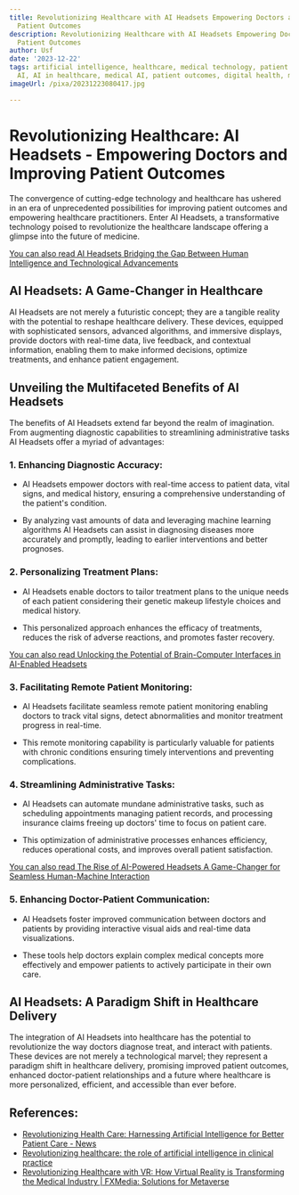```yaml
---
title: Revolutionizing Healthcare with AI Headsets Empowering Doctors and Improving
  Patient Outcomes
description: Revolutionizing Healthcare with AI Headsets Empowering Doctors and Improving
  Patient Outcomes
author: Usf
date: '2023-12-22'
tags: artificial intelligence, healthcare, medical technology, patient care, healthcare
  AI, AI in healthcare, medical AI, patient outcomes, digital health, medtech
imageUrl: /pixa/20231223080417.jpg

---
```

# Revolutionizing Healthcare: AI Headsets  - Empowering Doctors and Improving Patient Outcomes

The convergence of cutting-edge technology and healthcare has ushered in an era of unprecedented possibilities for  improving patient outcomes and empowering  healthcare practitioners. Enter AI Headsets, a transformative technology poised to revolutionize the healthcare landscape offering a  glimpse into the future of medicine.

[You can also  read AI Headsets  Bridging the Gap Between Human Intelligence and Technological  Advancements](AI%20Headsets%20Bridging%20the%20Gap%20Between%20Human%20Intelligence%20and%20Technological%20Advancements)


## AI Headsets: A Game-Changer in Healthcare

AI Headsets are not  merely a futuristic concept;  they are a tangible reality with the potential to reshape healthcare delivery. These devices, equipped with sophisticated sensors, advanced algorithms, and immersive  displays, provide doctors  with real-time data,  live feedback, and contextual information, enabling them to make informed decisions, optimize treatments, and enhance patient engagement.

## Unveiling the Multifaceted Benefits of AI Headsets

The benefits of  AI Headsets extend far beyond the realm of imagination. From augmenting diagnostic capabilities to streamlining  administrative tasks AI Headsets offer a myriad of  advantages:

### 1. Enhancing Diagnostic Accuracy:

-  AI Headsets empower doctors with real-time access to patient data, vital  signs, and medical history, ensuring a comprehensive understanding of the patient's condition.

-  By analyzing vast amounts of data and leveraging machine learning algorithms AI Headsets can assist in diagnosing diseases more  accurately and promptly, leading to earlier interventions and better prognoses.

###  2. Personalizing Treatment  Plans:

- AI Headsets enable doctors to tailor treatment plans to  the unique needs of each patient considering their genetic makeup lifestyle choices and medical history.

- This personalized approach enhances the efficacy of treatments, reduces the risk of adverse reactions, and promotes faster recovery.

[You can also read Unlocking  the Potential of Brain-Computer Interfaces in AI-Enabled Headsets](Unlocking%20the%20Potential%20of%20Brain-Computer%20Interfaces%20in%20AI-Enabled%20Headsets)


### 3.  Facilitating Remote Patient Monitoring:

- AI Headsets facilitate seamless remote patient monitoring enabling  doctors to  track vital signs, detect  abnormalities and monitor treatment  progress in real-time.

-  This remote monitoring capability is particularly valuable for patients with chronic conditions ensuring timely interventions and preventing complications.

### 4. Streamlining Administrative Tasks:

- AI Headsets can automate  mundane administrative tasks, such  as scheduling  appointments managing patient records, and processing insurance claims freeing up doctors' time to focus  on patient care.

-  This optimization of administrative  processes enhances efficiency, reduces  operational costs, and improves overall patient satisfaction.

[You can also read  The Rise of  AI-Powered Headsets A Game-Changer for Seamless Human-Machine Interaction](The%20Rise%20of%20AI-Powered%20Headsets%20A%20Game-Changer%20for%20Seamless%20Human-Machine%20Interaction)


### 5. Enhancing Doctor-Patient  Communication:

- AI Headsets foster  improved communication between doctors and patients by providing interactive visual aids and real-time data visualizations.

- These tools help doctors explain complex  medical concepts  more effectively  and empower  patients to actively  participate in their own care.

## AI Headsets: A Paradigm Shift in Healthcare Delivery

The integration of AI Headsets into healthcare has the potential to revolutionize the way doctors diagnose treat, and interact with patients. These devices are not  merely a technological marvel; they represent a paradigm shift in healthcare  delivery, promising improved patient outcomes, enhanced doctor-patient  relationships and a future where healthcare is more personalized, efficient, and accessible than ever before.

## References:
- [Revolutionizing Health Care: Harnessing Artificial Intelligence for Better Patient Care - News](https://www.cmu.edu/news/stories/archives/2023/august/revolutionizing-health-care-harnessing-artificial-intelligence-for-better-patient-care)
- [Revolutionizing healthcare: the role of artificial intelligence in clinical practice](https://bmcmededuc.biomedcentral.com/articles/10.1186/s12909-023-04698-z)
- [Revolutionizing Healthcare with VR: How Virtual Reality is Transforming the Medical Industry | FXMedia: Solutions for Metaverse](https://www.fxmweb.com/insights/revolutionizing-healthcare-with-vr-how-virtual-reality-is-transforming-the-medical-industry.html)

